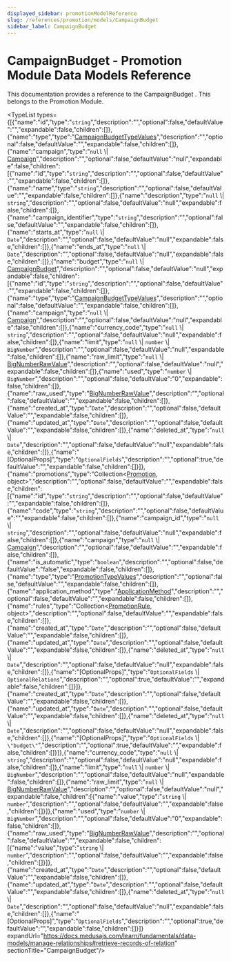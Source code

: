 ```yaml
---
displayed_sidebar: promotionModelReference
slug: /references/promotion/models/CampaignBudget
sidebar_label: CampaignBudget
---
```



# CampaignBudget - Promotion Module Data Models Reference

This documentation provides a reference to the CampaignBudget . This belongs to the Promotion Module.

<TypeList types={[{"name":"id","type":"`string`","description":"","optional":false,"defaultValue":"","expandable":false,"children":[]},{"name":"type","type":"[CampaignBudgetTypeValues](../../../promotion/types/promotion.CampaignBudgetTypeValues/page.mdx)","description":"","optional":false,"defaultValue":"","expandable":false,"children":[]},{"name":"campaign","type":"`null` \\| [Campaign](../promotion_models.Campaign/page.mdx)","description":"","optional":false,"defaultValue":"null","expandable":false,"children":[{"name":"id","type":"`string`","description":"","optional":false,"defaultValue":"","expandable":false,"children":[]},{"name":"name","type":"`string`","description":"","optional":false,"defaultValue":"","expandable":false,"children":[]},{"name":"description","type":"`null` \\| `string`","description":"","optional":false,"defaultValue":"null","expandable":false,"children":[]},{"name":"campaign_identifier","type":"`string`","description":"","optional":false,"defaultValue":"","expandable":false,"children":[]},{"name":"starts_at","type":"`null` \\| `Date`","description":"","optional":false,"defaultValue":"null","expandable":false,"children":[]},{"name":"ends_at","type":"`null` \\| `Date`","description":"","optional":false,"defaultValue":"null","expandable":false,"children":[]},{"name":"budget","type":"`null` \\| [CampaignBudget](page.mdx)","description":"","optional":false,"defaultValue":"null","expandable":false,"children":[{"name":"id","type":"`string`","description":"","optional":false,"defaultValue":"","expandable":false,"children":[]},{"name":"type","type":"[CampaignBudgetTypeValues](../../../promotion/types/promotion.CampaignBudgetTypeValues/page.mdx)","description":"","optional":false,"defaultValue":"","expandable":false,"children":[]},{"name":"campaign","type":"`null` \\| [Campaign](../promotion_models.Campaign/page.mdx)","description":"","optional":false,"defaultValue":"null","expandable":false,"children":[]},{"name":"currency_code","type":"`null` \\| `string`","description":"","optional":false,"defaultValue":"null","expandable":false,"children":[]},{"name":"limit","type":"`null` \\| `number` \\| `BigNumber`","description":"","optional":false,"defaultValue":"null","expandable":false,"children":[]},{"name":"raw_limit","type":"`null` \\| [BigNumberRawValue](../../../types/types/types.BigNumberRawValue/page.mdx)","description":"","optional":false,"defaultValue":"null","expandable":false,"children":[]},{"name":"used","type":"`number` \\| `BigNumber`","description":"","optional":false,"defaultValue":"0","expandable":false,"children":[]},{"name":"raw_used","type":"[BigNumberRawValue](../../../types/types/types.BigNumberRawValue/page.mdx)","description":"","optional":false,"defaultValue":"","expandable":false,"children":[]},{"name":"created_at","type":"`Date`","description":"","optional":false,"defaultValue":"","expandable":false,"children":[]},{"name":"updated_at","type":"`Date`","description":"","optional":false,"defaultValue":"","expandable":false,"children":[]},{"name":"deleted_at","type":"`null` \\| `Date`","description":"","optional":false,"defaultValue":"null","expandable":false,"children":[]},{"name":"[OptionalProps]","type":"`OptionalFields`","description":"","optional":true,"defaultValue":"","expandable":false,"children":[]}]},{"name":"promotions","type":"Collection&#60;[Promotion](../promotion_models.Promotion/page.mdx), object&#62;","description":"","optional":false,"defaultValue":"","expandable":false,"children":[{"name":"id","type":"`string`","description":"","optional":false,"defaultValue":"","expandable":false,"children":[]},{"name":"code","type":"`string`","description":"","optional":false,"defaultValue":"","expandable":false,"children":[]},{"name":"campaign_id","type":"`null` \\| `string`","description":"","optional":false,"defaultValue":"null","expandable":false,"children":[]},{"name":"campaign","type":"`null` \\| [Campaign](../promotion_models.Campaign/page.mdx)","description":"","optional":false,"defaultValue":"","expandable":false,"children":[]},{"name":"is_automatic","type":"`boolean`","description":"","optional":false,"defaultValue":"false","expandable":false,"children":[]},{"name":"type","type":"[PromotionTypeValues](../../../promotion/types/promotion.PromotionTypeValues/page.mdx)","description":"","optional":false,"defaultValue":"","expandable":false,"children":[]},{"name":"application_method","type":"[ApplicationMethod](../promotion_models.ApplicationMethod/page.mdx)","description":"","optional":false,"defaultValue":"","expandable":false,"children":[]},{"name":"rules","type":"Collection&#60;[PromotionRule](../promotion_models.PromotionRule/page.mdx), object&#62;","description":"","optional":false,"defaultValue":"","expandable":false,"children":[]},{"name":"created_at","type":"`Date`","description":"","optional":false,"defaultValue":"","expandable":false,"children":[]},{"name":"updated_at","type":"`Date`","description":"","optional":false,"defaultValue":"","expandable":false,"children":[]},{"name":"deleted_at","type":"`null` \\| `Date`","description":"","optional":false,"defaultValue":"null","expandable":false,"children":[]},{"name":"[OptionalProps]","type":"`OptionalFields` \\| `OptionalRelations`","description":"","optional":true,"defaultValue":"","expandable":false,"children":[]}]},{"name":"created_at","type":"`Date`","description":"","optional":false,"defaultValue":"","expandable":false,"children":[]},{"name":"updated_at","type":"`Date`","description":"","optional":false,"defaultValue":"","expandable":false,"children":[]},{"name":"deleted_at","type":"`null` \\| `Date`","description":"","optional":false,"defaultValue":"null","expandable":false,"children":[]},{"name":"[OptionalProps]","type":"`OptionalFields` \\| `\"budget\"`","description":"","optional":true,"defaultValue":"","expandable":false,"children":[]}]},{"name":"currency_code","type":"`null` \\| `string`","description":"","optional":false,"defaultValue":"null","expandable":false,"children":[]},{"name":"limit","type":"`null` \\| `number` \\| `BigNumber`","description":"","optional":false,"defaultValue":"null","expandable":false,"children":[]},{"name":"raw_limit","type":"`null` \\| [BigNumberRawValue](../../../types/types/types.BigNumberRawValue/page.mdx)","description":"","optional":false,"defaultValue":"null","expandable":false,"children":[{"name":"value","type":"`string` \\| `number`","description":"","optional":false,"defaultValue":"","expandable":false,"children":[]}]},{"name":"used","type":"`number` \\| `BigNumber`","description":"","optional":false,"defaultValue":"0","expandable":false,"children":[]},{"name":"raw_used","type":"[BigNumberRawValue](../../../types/types/types.BigNumberRawValue/page.mdx)","description":"","optional":false,"defaultValue":"","expandable":false,"children":[{"name":"value","type":"`string` \\| `number`","description":"","optional":false,"defaultValue":"","expandable":false,"children":[]}]},{"name":"created_at","type":"`Date`","description":"","optional":false,"defaultValue":"","expandable":false,"children":[]},{"name":"updated_at","type":"`Date`","description":"","optional":false,"defaultValue":"","expandable":false,"children":[]},{"name":"deleted_at","type":"`null` \\| `Date`","description":"","optional":false,"defaultValue":"null","expandable":false,"children":[]},{"name":"[OptionalProps]","type":"`OptionalFields`","description":"","optional":true,"defaultValue":"","expandable":false,"children":[]}]} expandUrl="https://docs.medusajs.com/learn/fundamentals/data-models/manage-relationships#retrieve-records-of-relation" sectionTitle="CampaignBudget"/>
